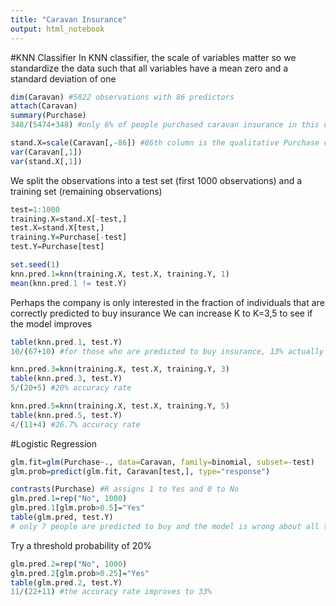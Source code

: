 ```yaml
---
title: "Caravan Insurance"
output: html_notebook
---
```


#KNN Classifier
In KNN classifier, the scale of variables matter so we standardize the data such that all variables have a mean zero and a standard deviation of one

```r
dim(Caravan) #5822 observations with 86 predictors
attach(Caravan)
summary(Purchase)
348/(5474+348) #only 6% of people purchased caravan insurance in this data set

stand.X=scale(Caravan[,-86]) #86th column is the qualitative Purchase variable 
var(Caravan[,1])
var(stand.X[,1])
```

We split the observations into a test set (first 1000 observations) and a training set (remaining observations)

```r
test=1:1000
training.X=stand.X[-test,]
test.X=stand.X[test,]
training.Y=Purchase[-test]
test.Y=Purchase[test]

set.seed(1)
knn.pred.1=knn(training.X, test.X, training.Y, 1)
mean(knn.pred.1 != test.Y)
```

Perhaps the company is only interested in the fraction of individuals that are correctly predicted to buy insurance
We can increase K to K=3,5 to see if the model improves 
```r
table(knn.pred.1, test.Y)
10/(67+10) #for those who are predicted to buy insurance, 13% actually do purchase insurance

knn.pred.3=knn(training.X, test.X, training.Y, 3)
table(knn.pred.3, test.Y)
5/(20+5) #20% accuracy rate

knn.pred.5=knn(training.X, test.X, training.Y, 5)
table(knn.pred.5, test.Y)
4/(11+4) #26.7% accuracy rate
```

#Logistic Regression
```r
glm.fit=glm(Purchase~., data=Caravan, family=binomial, subset=-test)
glm.prob=predict(glm.fit, Caravan[test,], type="response")

contrasts(Purchase) #R assigns 1 to Yes and 0 to No
glm.pred.1=rep("No", 1000)
glm.pred.1[glm.prob>0.5]="Yes"
table(glm.pred, test.Y)
# only 7 people are predicted to buy and the model is wrong about all these
```
Try a threshold probability of 20%
```r
glm.pred.2=rep("No", 1000)
glm.pred.2[glm.prob>0.25]="Yes"
table(glm.pred.2, test.Y)
11/(22+11) #the accuracy rate improves to 33%
```





